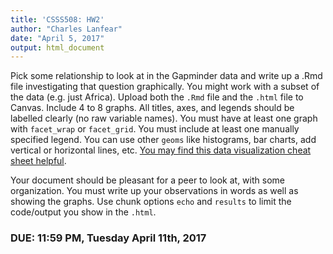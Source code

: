 ```yaml
---
title: 'CSSS508: HW2'
author: "Charles Lanfear"
date: "April 5, 2017"
output: html_document
---
```


Pick some relationship to look at in the Gapminder data and write up a .Rmd file investigating that question graphically. You might work with a subset of the data (e.g. just Africa). Upload both the `.Rmd` file and the `.html` file to Canvas. Include 4 to 8 graphs. All titles, axes, and legends should be labelled clearly (no raw variable names). You must have at least one graph with `facet_wrap` or `facet_grid`. You must include at least one manually specified legend. You can use other `geoms` like histograms, bar charts, add vertical or horizontal lines, etc. [You may find this data visualization cheat sheet helpful](https://www.rstudio.com/wp-content/uploads/2016/11/ggplot2-cheatsheet-2.1.pdf).

Your document should be pleasant for a peer to look at, with some organization. You must write up your observations in words as well as showing the graphs. Use chunk options `echo` and `results` to limit the code/output you show in the `.html`.

### DUE: 11:59 PM, Tuesday April 11th, 2017